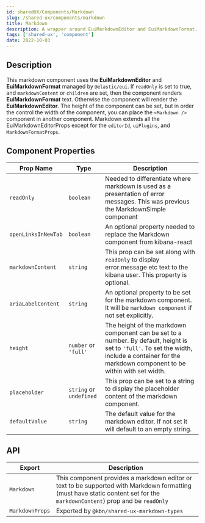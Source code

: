 ```yaml
---
id: sharedUX/Components/Markdown
slug: /shared-ux/components/markdown
title: Markdown
description: A wrapper around EuiMarkdownEditor and EuiMarkdownFormat.
tags: ['shared-ux', 'component']
date: 2022-10-03
---
```


## Description

This markdown component uses the **EuiMarkdownEditor** and **EuiMarkdownFormat** managed by `@elastic/eui`. If `readOnly` is set to true, and `markdownContent` or `children` are set, then the component renders **EuiMarkdownFormat** text. Otherwise the component will render the **EuiMarkdownEditor**. The height of the component can be set, but in order the control the width of the component, you can place the `<Markdown />` component in another component.
Markdown extends all the EuiMarkdownEditorProps except for the `editorId`, `uiPlugins`, and `MarkdownFormatProps`.

## Component Properties 

| Prop Name | Type | Description |
|---|---|---|
| `readOnly` | `boolean` | Needed to differentiate where markdown is used as a presentation of error messages. This was previous the MarkdownSimple component |
| `openLinksInNewTab` | `boolean` | An optional property needed to replace the Markdown component from kibana-react |
|`markdownContent` | `string` | This prop can be set along with `readOnly` to display error.message etc text to the kibana user. This property is optional. |
| `ariaLabelContent` | `string` | An optional property to be set for the markdown component. It will be `markdown component` if not set explicitly. |
| `height` | `number` or `'full'` | The height of the markdown component can be set to a number. By default, height is set to `'full'`. To set the width, include a container for the markdown component to be within with set width. |
| `placeholder` | `string` or `undefined` | This prop can be set to a string to display the placeholder content of the markdown component. |
| `defaultValue` | `string` | The default value for the markdown editor. If not set it will default to an empty string. |

## API

| Export | Description |
|---|---|
| `Markdown` | This component provides a markdown editor or text to be supported with Markdown formatting (must have static content set for the `markdownContent`) prop and be `readOnly` |
| `MarkdownProps` | Exported by `@kbn/shared-ux-markdown-types` |

